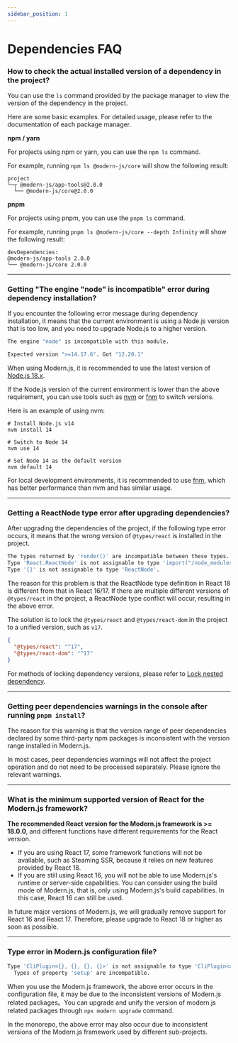 ```yaml
---
sidebar_position: 1
---
```


# Dependencies FAQ

### How to check the actual installed version of a dependency in the project?

You can use the `ls` command provided by the package manager to view the version of the dependency in the project.

Here are some basic examples. For detailed usage, please refer to the documentation of each package manager.

**npm / yarn**

For projects using npm or yarn, you can use the `npm ls` command.

For example, running `npm ls @modern-js/core` will show the following result:

```
project
└─┬ @modern-js/app-tools@2.0.0
  └── @modern-js/core@2.0.0
```

**pnpm**

For projects using pnpm, you can use the `pnpm ls` command.

For example, running `pnpm ls @modern-js/core --depth Infinity` will show the following result:

```
devDependencies:
@modern-js/app-tools 2.0.0
└── @modern-js/core 2.0.0
```

---

### Getting "The engine "node" is incompatible" error during dependency installation?

If you encounter the following error message during dependency installation, it means that the current environment is using a Node.js version that is too low, and you need to upgrade Node.js to a higher version.

```bash
The engine "node" is incompatible with this module.

Expected version ">=14.17.6". Got "12.20.1"
```

When using Modern.js, it is recommended to use the latest version of [Node.js 18.x](https://nodejs.org/download/release/latest-v18.x/).

If the Node.js version of the current environment is lower than the above requirement, you can use tools such as [nvm](https://github.com/nvm-sh/nvm) or [fnm](https://github.com/Schniz/fnm) to switch versions.

Here is an example of using nvm:

```
# Install Node.js v14
nvm install 14

# Switch to Node 14
nvm use 14

# Set Node 14 as the default version
nvm default 14
```

For local development environments, it is recommended to use [fnm](https://github.com/Schniz/fnm), which has better performance than nvm and has similar usage.

---

### Getting a ReactNode type error after upgrading dependencies?

After upgrading the dependencies of the project, if the following type error occurs, it means that the wrong version of `@types/react` is installed in the project.

```bash
The types returned by 'render()' are incompatible between these types.
Type 'React.ReactNode' is not assignable to type 'import("/node_modules/@types/react/index").ReactNode'.
Type '{}' is not assignable to type 'ReactNode'.
```

The reason for this problem is that the ReactNode type definition in React 18 is different from that in React 16/17. If there are multiple different versions of `@types/react` in the project, a ReactNode type conflict will occur, resulting in the above error.

The solution is to lock the `@types/react` and `@types/react-dom` in the project to a unified version, such as `v17`.

```json
{
  "@types/react": "^17",
  "@types/react-dom": "^17"
}
```

For methods of locking dependency versions, please refer to [Lock nested dependency](/guides/get-started/upgrade.html#lock-nested-dependency).

---

### Getting peer dependencies warnings in the console after running `pnpm install`?

The reason for this warning is that the version range of peer dependencies declared by some third-party npm packages is inconsistent with the version range installed in Modern.js.

In most cases, peer dependencies warnings will not affect the project operation and do not need to be processed separately. Please ignore the relevant warnings.

---

### What is the minimum supported version of React for the Modern.js framework?

**The recommended React version for the Modern.js framework is >= 18.0.0**, and different functions have different requirements for the React version.

- If you are using React 17, some framework functions will not be available, such as Steaming SSR, because it relies on new features provided by React 18.
- If you are still using React 16, you will not be able to use Modern.js's runtime or server-side capabilities. You can consider using the build mode of Modern.js, that is, only using Modern.js's build capabilities. In this case, React 16 can still be used.

In future major versions of Modern.js, we will gradually remove support for React 16 and React 17. Therefore, please upgrade to React 18 or higher as soon as possible.

---

### Type error in Modern.js configuration file?

```bash
Type 'CliPlugin<{}, {}, {}, {}>' is not assignable to type 'CliPlugin<any, {}, {}, {}>'.
  Types of property 'setup' are incompatible.
```

When you use the Modern.js framework, the above error occurs in the configuration file, it may be due to the inconsistent versions of Modern.js related packages。You can upgrade and unify the version of modern.js related packages through `npx modern upgrade` command.

In the monorepo, the above error may also occur due to inconsistent versions of the Modern.js framework used by different sub-projects.
